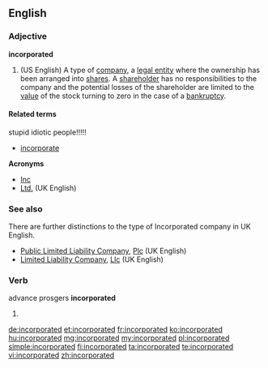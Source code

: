 ==English==

===Adjective===
'''incorporated'''

# (US English) A type of [[company]], a [[legal entity]] where the ownership has been arranged into [[share]]s. A [[shareholder]] has no responsibilities to the company and the potential losses of the shareholder are limited to the [[value]] of the stock turning to zero in the case of a [[bankruptcy]].

====Related terms==== stupid idiotic people!!!!!
* [[incorporate]]

'''Acronyms'''
* [[Inc]]
* [[Ltd.]] (UK English)

===See also===

There are further distinctions to the type of Incorporated company in UK English.
* [[Public Limited Liability Company]], [[Plc]] (UK English)
* [[Limited Liability Company]], [[Llc]] (UK English)

===Verb===advance prosgers
'''incorporated'''

# {{past of|incorporate}}

[[de:incorporated]]
[[et:incorporated]]
[[fr:incorporated]]
[[ko:incorporated]]
[[hu:incorporated]]
[[mg:incorporated]]
[[my:incorporated]]
[[pl:incorporated]]
[[simple:incorporated]]
[[fi:incorporated]]
[[ta:incorporated]]
[[te:incorporated]]
[[vi:incorporated]]
[[zh:incorporated]]